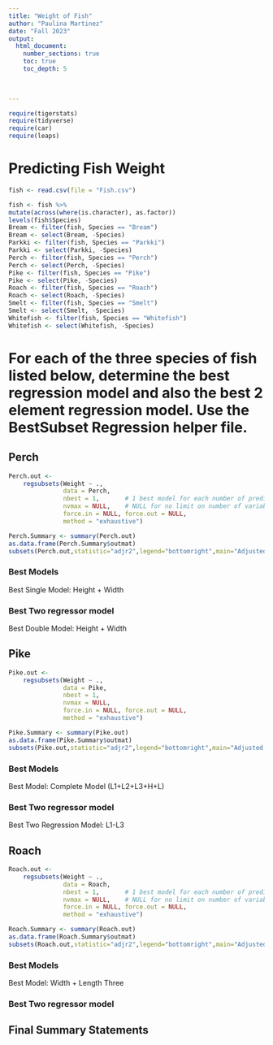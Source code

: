 ```yaml
---
title: "Weight of Fish"
author: "Paulina Martinez"
date: "Fall 2023"  
output: 
  html_document:
    number_sections: true
    toc: true
    toc_depth: 5

 
    
---
```



```r
require(tigerstats)
require(tidyverse)
require(car)
require(leaps)
```

# Predicting Fish Weight
```r
fish <- read.csv(file = "Fish.csv")
```

```r
 
fish <- fish %>%
mutate(across(where(is.character), as.factor))
levels(fish$Species)
Bream <- filter(fish, Species == "Bream")
Bream <- select(Bream, -Species) 
Parkki <- filter(fish, Species == "Parkki")
Parkki <- select(Parkki, -Species) 
Perch <- filter(fish, Species == "Perch")
Perch <- select(Perch, -Species) 
Pike <- filter(fish, Species == "Pike")
Pike <- select(Pike, -Species) 
Roach <- filter(fish, Species == "Roach")
Roach <- select(Roach, -Species) 
Smelt <- filter(fish, Species == "Smelt")
Smelt <- select(Smelt, -Species) 
Whitefish <- filter(fish, Species == "Whitefish")
Whitefish <- select(Whitefish, -Species) 
```

# For each of the three species of fish listed below, determine the best regression model and also the best 2 element regression model. Use the BestSubset Regression helper file.


## Perch

```r
Perch.out <-
    regsubsets(Weight ~ .,
               data = Perch,
               nbest = 1,       # 1 best model for each number of predictors
               nvmax = NULL,    # NULL for no limit on number of variables
               force.in = NULL, force.out = NULL,
               method = "exhaustive")

Perch.Summary <- summary(Perch.out)
as.data.frame(Perch.Summary$outmat)
subsets(Perch.out,statistic="adjr2",legend="bottomright",main="Adjusted R^2")
```

### Best Models

Best Single Model: Height + Width

### Best Two regressor model

Best Double Model: Height + Width

## Pike

```r
Pike.out <-
    regsubsets(Weight ~ .,
               data = Pike,
               nbest = 1,      
               nvmax = NULL,   
               force.in = NULL, force.out = NULL,
               method = "exhaustive")

Pike.Summary <- summary(Pike.out)
as.data.frame(Pike.Summary$outmat)
subsets(Pike.out,statistic="adjr2",legend="bottomright",main="Adjusted R^2")
```

### Best Models

Best Model: Complete Model (L1+L2+L3+H+L)

### Best Two regressor model

Best Two Regression Model: L1-L3

## Roach

```r
Roach.out <-
    regsubsets(Weight ~ .,
               data = Roach,
               nbest = 1,       # 1 best model for each number of predictors
               nvmax = NULL,    # NULL for no limit on number of variables
               force.in = NULL, force.out = NULL,
               method = "exhaustive")

Roach.Summary <- summary(Roach.out)
as.data.frame(Roach.Summary$outmat)
subsets(Roach.out,statistic="adjr2",legend="bottomright",main="Adjusted R^2")
```

### Best Models

Best Model: Width + Length Three

### Best Two regressor model

## Final Summary Statements